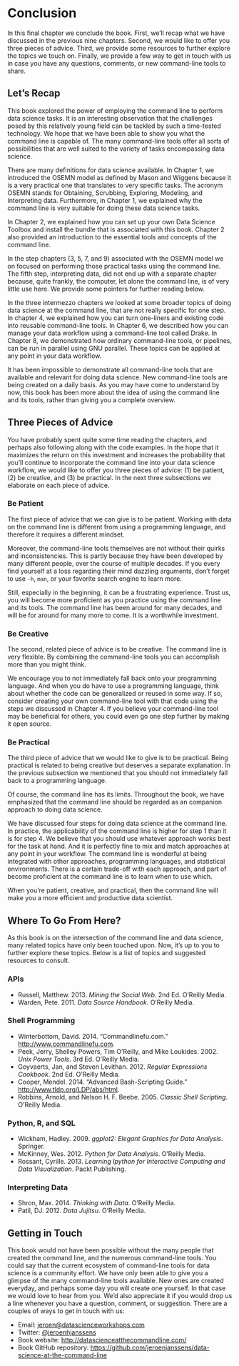 # Conclusion 

In this final chapter we conclude the book. First, we’ll recap what we have discussed in the previous nine chapters. Second, we would like to offer you three pieces of advice. Third, we provide some resources to further explore the topics we touch on. Finally, we provide a few way to get in touch with us in case you have any questions, comments, or new command-line tools to share.

## Let’s Recap 

This book explored the power of employing the command line to perform data science tasks. It is an interesting observation that the challenges posed by this relatively young field can be tackled by such a time-tested technology. We hope that we have been able to show you what the command line is capable of. The many command-line tools offer all sorts of possibilities that are well suited to the variety of tasks encompassing data science.

There are many definitions for data science available. In Chapter 1, we introduced the OSEMN model as defined by Mason and Wiggens because it is a very practical one that translates to very specific tasks. The acronym OSEMN stands for Obtaining, Scrubbing, Exploring, Modeling, and Interpreting data. Furthermore, in Chapter 1, we explained why the command line is very suitable for doing these data science tasks.

In Chapter 2, we explained how you can set up your own Data Science Toolbox and install the bundle that is associated with this book. Chapter 2 also provided an introduction to the essential tools and concepts of the command line.

In the step chapters (3, 5, 7, and 9) associated with the OSEMN model we on focused on performing those practical tasks using the command line. The fifth step, interpreting data, did not end up with a separate chapter because, quite frankly, the computer, let alone the command line, is of very little use here. We provide some pointers for further reading below.

In the three intermezzo chapters we looked at some broader topics of doing data science at the command line, that are not really specific for one step. In chapter 4, we explained how you can turn one-liners and existing code into reusable command-line tools. In Chapter 6, we described how you can manage your data workflow using a command-line tool called Drake. In Chapter 8, we demonstrated how ordinary command-line tools, or pipelines, can be run in parallel using GNU parallel. These topics can be applied at any point in your data workflow.

It has been impossible to demonstrate all command-line tools that are available and relevant for doing data science. New command-line tools are being created on a daily basis. As you may have come to understand by now, this book has been more about the idea of using the command line and its tools, rather than giving you a complete overview.

## Three Pieces of Advice 

You have probably spent quite some time reading the chapters, and perhaps also following along with the code examples. In the hope that it maximizes the return on this investment and increases the probability that you’ll continue to incorporate the command line into your data science workflow, we would like to offer you three pieces of advice: (1) be patient, (2) be creative, and (3) be practical. In the next three subsections we elaborate on each piece of advice.

### Be Patient 

The first piece of advice that we can give is to be patient. Working with data on the command line is different from using a programming language, and therefore it requires a different mindset.

Moreover, the command-line tools themselves are not without their quirks and inconsistencies. This is partly because they have been developed by many different people, over the course of multiple decades. If you every find yourself at a loss regarding their mind dazzling arguments, don’t forget to use `-h`, `man`, or your favorite search engine to learn more.

Still, especially in the beginning, it can be a frustrating experience. Trust us, you will become more proficient as you practice using the command line and its tools. The command line has been around for many decades, and will be for around for many more to come. It is a worthwhile investment.

### Be Creative 

The second, related piece of advice is to be creative. The command line is very flexible. By combining the command-line tools you can accomplish more than you might think.

We encourage you to not immediately fall back onto your programming language. And when you do have to use a programming language, think about whether the code can be generalized or reused in some way. If so, consider creating your own command-line tool with that code using the steps we discussed in Chapter 4. If you believe your command-line tool may be beneficial for others, you could even go one step further by making it open source.

### Be Practical 

The third piece of advice that we would like to give is to be practical. Being practical is related to being creative but deserves a separate explanation. In the previous subsection we mentioned that you should not immediately fall back to a programming language.

Of course, the command line has its limits. Throughout the book, we have emphasized that the command line should be regarded as an companion approach to doing data science.

We have discussed four steps for doing data science at the command line. In practice, the applicability of the command line is higher for step 1 than it is for step 4. We believe that you should use whatever approach works best for the task at hand. And it is perfectly fine to mix and match approaches at any point in your workflow. The command line is wonderful at being integrated with other approaches, programming languages, and statistical environments. There is a certain trade-off with each approach, and part of become proficient at the command line is to learn when to use which.

When you’re patient, creative, and practical, then the command line will make you a more efficient and productive data scientist.

## Where To Go From Here? 

As this book is on the intersection of the command line and data science, many related topics have only been touched upon. Now, it’s up to you to further explore these topics. Below is a list of topics and suggested resources to consult.

### APIs 

* Russell, Matthew. 2013. <em>Mining the Social Web</em>. 2nd Ed. O’Reilly Media.
* Warden, Pete. 2011. <em>Data Source Handbook</em>. O’Reilly Media.


### Shell Programming 

* Winterbottom, David. 2014. “Commandlinefu.com.” <a href="http://www.commandlinefu.com" class="uri">http://www.commandlinefu.com</a>.
* Peek, Jerry, Shelley Powers, Tim O’Reilly, and Mike Loukides. 2002. <em>Unix Power Tools</em>. 3rd Ed. O’Reilly Media.
* Goyvaerts, Jan, and Steven Levithan. 2012. <em>Regular Expressions Cookbook</em>. 2nd Ed. O’Reilly Media.
* Cooper, Mendel. 2014. “Advanced Bash-Scripting Guide.” <a href="http://www.tldp.org/LDP/abs/html" class="uri">http://www.tldp.org/LDP/abs/html</a>.
* Robbins, Arnold, and Nelson H. F. Beebe. 2005. <em>Classic Shell Scripting</em>. O’Reilly Media.


### Python, R, and SQL 

* Wickham, Hadley. 2009. <em>ggplot2: Elegant Graphics for Data Analysis</em>. Springer.
* McKinney, Wes. 2012. <em>Python for Data Analysis</em>. O’Reilly Media.
* Rossant, Cyrille. 2013. <em>Learning Ipython for Interactive Computing and Data Visualization</em>. Packt Publishing.


### Interpreting Data 

* Shron, Max. 2014. <em>Thinking with Data</em>. O’Reilly Media.
* Patil, DJ. 2012. <em>Data Jujitsu</em>. O’Reilly Media.


## Getting in Touch 

This book would not have been possible without the many people that created the command line, and the numerous command-line tools. You could say that the current ecosystem of command-line tools for data science is a community effort. We have only been able to give you a glimpse of the many command-line tools available. New ones are created everyday, and perhaps some day you will create one yourself. In that case we would love to hear from you. We’d also appreciate it if you would drop us a line whenever you have a question, comment, or suggestion. There are a couples of ways to get in touch with us:

-   Email: <jeroen@datascienceworkshops.com>
-   Twitter: [\@jeroenhjanssens](https://twitter.com/jeroenhjanssens/)
-   Book website: <http://datascienceatthecommandline.com/>
-   Book GitHub repository: <https://github.com/jeroenjanssens/data-science-at-the-command-line>


